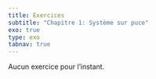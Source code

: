 ```yaml
---
title: Exercices
subtitle: "Chapitre 1: Système sur puce"
exo: true
type: exo
tabnav: true
---
```

 Aucun exercice pour l'instant.
